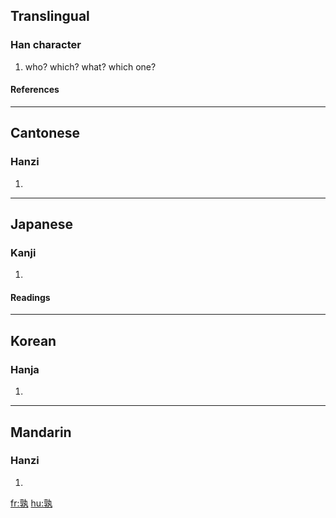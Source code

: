 ==Translingual==
===Han character===
{{Han char|rn=39|rad=子|as=08|sn=11|four=0541<sub>7</sub>|canj=卜木大弓戈 (YDKNI)}}
# who? which? what? which one?
====References====
{{Han ref|kx=0280.050|dkj=06995|dj=0549.030|hdz=21016.140|uh=5B70|ud=23408|bh=B145|bd=45381}}
----
==Cantonese==
===Hanzi===
{{yue-hanzi|jyut=|y=suk6}}
# {{defn|Cantonese}}
----
==Japanese==
===Kanji===
{{ja-kanji|grade=|rs=子08}}
# {{defn|Japanese}} 
====Readings====
{{ja-readings|on=[[じゅく]] (juku)|kun=[[たれ]] (tare), [[いずれ]] (izure)}}
----
==Korean==
===Hanja===
{{ko-hanja|hangeul=숙|rv=suk|mr=suk}}
# {{defn|Korean}}
----
==Mandarin==
===Hanzi===
{{cmn-hanzi|pin=[[shú]] ([[shu2]])|wg=shu<sup>2</sup>}}
# {{defn|Mandarin}}

[[fr:孰]]
[[hu:孰]]